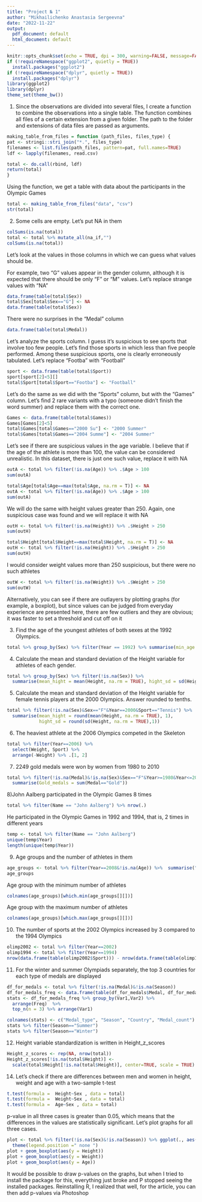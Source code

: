 ---
title: "Project № 1"
author: "Mikhailichenko Anastasia Sergeevna"
date: "2022-11-22"
output:
  pdf_document: default
  html_document: default
---

```{r setup, include=FALSE, message=FALSE, warning=FALSE}
knitr::opts_chunk$set(echo = TRUE, dpi = 300, warning=FALSE, message=FALSE)
if (!requireNamespace("ggplot2", quietly = TRUE))
  install.packages("ggplot2")
if (!requireNamespace("dplyr", quietly = TRUE))
  install.packages("dplyr")
library(ggplot2)
library(dplyr)
theme_set(theme_bw())
```



1) Since the observations are divided into several files, I create a function to combine the observations into a single table. The function combines all files of a certain extension from a given folder. The path to the folder and extensions of data files are passed as arguments.

```{r}
making_table_from_files = function (path_files, files_type) {
pat <- stringi::stri_join("*.", files_type)
filenames <- list.files(path_files, pattern=pat, full.names=TRUE)
ldf <- lapply(filenames, read.csv)

total <- do.call(rbind, ldf)
return(total)
}
```

Using the function, we get a table with data about the participants in the Olympic Games

```{r}
total <- making_table_from_files("data", "csv")
str(total)
```

2) Some cells are empty. Let's put NA in them

```{r}
colSums(is.na(total))
total <- total %>% mutate_all(na_if,"")
colSums(is.na(total))
```

Let's look at the values in those columns in which we can guess what values should be.


For example, two "G" values appear in the gender column, although it is expected that there should be only "F" or "M" values. Let's replace strange values with "NA"
```{r}
data.frame(table(total$Sex))
total$Sex[total$Sex=="G"] <- NA
data.frame(table(total$Sex))
```

There were no surprises in the "Medal" column

```{r}
data.frame(table(total$Medal))
```


Let's analyze the sports column. I guess it's suspicious to see sports that involve too few people. Let's find those sports in which less than five people performed.
Among these suspicious sports, one is clearly erroneously tabulated. Let's replace "Footba" with "Football"

```{r}
sport <- data.frame(table(total$Sport))
sport[sport[2]<5][]
total$Sport[total$Sport=="Footba"] <- "Football"
```

Let's do the same as we did with the "Sports" column, but with the "Games" column. Let's find 2 rare variants with a typo (someone didn't finish the word summer) and replace them with the correct one.

```{r}
Games <- data.frame(table(total$Games))
Games[Games[2]<5]
total$Games[total$Games=="2000 Su"] <- "2000 Summer"
total$Games[total$Games=="2004 Summe"] <- "2004 Summer"
```

Let's see if there are suspicious values in the age variable. I believe that if the age of the athlete is more than 100, the value can be considered unrealistic. In this dataset, there is just one such value, replace it with NA

```{r}
outA <- total %>% filter(!is.na(Age)) %>% .$Age > 100
sum(outA)

total$Age[total$Age==max(total$Age, na.rm = T)] <- NA
outA <- total %>% filter(!is.na(Age)) %>% .$Age > 100
sum(outA)
```

We will do the same with height values greater than 250. Again, one suspicious case was found and we will replace it with NA

```{r}
outH <- total %>% filter(!is.na(Height)) %>% .$Height > 250
sum(outH)

total$Height[total$Height==max(total$Height, na.rm = T)] <- NA
outH <- total %>% filter(!is.na(Height)) %>% .$Height > 250
sum(outH)
```

I would consider weight values more than 250 suspicious, but there were no such athletes
```{r}
outW <- total %>% filter(!is.na(Weight)) %>% .$Weight > 250
sum(outW)
```
Alternatively, you can see if there are outlayers by plotting graphs (for example, a boxplot), but since values can be judged from everyday experience are presented here, there are few outliers and they are obvious; it was faster to set a threshold and cut off on it


3) Find the age of the youngest athletes of both sexes at the 1992 Olympics.

```{r}
total %>% group_by(Sex) %>% filter(Year == 1992) %>% summarise(min_age = min(Age, na.rm = T))
```

4) Calculate the mean and standard deviation of the Height variable for athletes of each gender.

```{r}
total %>% group_by(Sex) %>% filter(!is.na(Sex)) %>% 
  summarise(mean_hight = mean(Height, na.rm = TRUE), hight_sd = sd(Height, na.rm = TRUE))
```

5) Calculate the mean and standard deviation of the Height variable for female tennis players at the 2000 Olympics. Answer rounded to tenths.

```{r}
total %>% filter(!is.na(Sex)&Sex=="F"&Year==2000&Sport=="Tennis") %>%
  summarise(mean_hight = round(mean(Height, na.rm = TRUE), 1), 
            hight_sd = round(sd(Height, na.rm = TRUE),1))
```

6) The heaviest athlete at the 2006 Olympics competed in the Skeleton

```{r}
total %>% filter(Year==2006) %>% 
  select(Weight, Sport) %>% 
  arrange(-Weight) %>% .[1, 2]
```

7) 2249 gold medals were won by women from 1980 to 2010

```{r}
total %>% filter(!is.na(Medal)&!is.na(Sex)&Sex=="F"&Year>=1980&Year<=2010) %>% 
  summarise(Gold_medals = sum(Medal=="Gold"))
```

8)John Aalberg participated in the Olympic Games 8 times

```{r}
total %>% filter(Name == "John Aalberg") %>% nrow(.)
```

He participated in the Olympic Games in 1992 and 1994, that is, 2 times in different years

```{r}
temp <- total %>% filter(Name == "John Aalberg")
unique(temp$Year)
length(unique(temp$Year))
```

9) Age groups and the number of athletes in them

```{r}
age_groups <- total %>% filter(Year==2008&!is.na(Age)) %>%  summarise("[12-25)"= sum(Age<25), "[25-35)"= sum(Age>=25&Age<35), "[35-45)"= sum(Age>=35&Age<45), "[45-55)"= sum(Age>=45&Age<55), "[55, 67]"= sum(Age>=55)) %>% .[1,]
age_groups
```

Age group with the minimum number of athletes

```{r}
colnames(age_groups)[which.min(age_groups[][])]
```

Age group with the maximum number of athletes

```{r}
colnames(age_groups)[which.max(age_groups[][])]
```

10) The number of sports at the 2002 Olympics increased by 3 compared to the 1994 Olympics

```{r}
olimp2002 <- total %>% filter(Year==2002) 
olimp1994 <- total %>% filter(Year==1994)
nrow(data.frame(table(olimp2002$Sport))) - nrow(data.frame(table(olimp1994$Sport)))
```

11) For the winter and summer Olympiads separately, the top 3 countries for each type of medals are displayed 
```{r}
df_for_medals <- total %>% filter(!is.na(Medal)&!is.na(Season))
df_for_medals_freq <- data.frame(table(df_for_medals$Medal, df_for_medals$Season, df_for_medals$NOC))
stats <- df_for_medals_freq %>% group_by(Var1,Var2) %>% 
  arrange(Freq)  %>%   
  top_n(n = 3) %>% arrange(Var1)

colnames(stats) <- c("Medal_type", "Season", "Country", "Medal_count")
stats %>% filter(Season=="Summer")
stats %>% filter(Season=="Winter")
```

12) Height variable standardization is written in Height_z_scores

```{r}
Height_z_scores <- rep(NA, nrow(total))
Height_z_scores[!is.na(total$Height)] <-
  scale(total$Height[!is.na(total$Height)], center=TRUE, scale = TRUE)
```

14) Let's check if there are differences between men and women in height, weight and age with a two-sample t-test
```{r}
t.test(formula =  Height~Sex , data = total)
t.test(formula =  Weight~Sex , data = total)
t.test(formula =  Age~Sex , data = total)
```

p-value in all three cases is greater than 0.05, which means that the differences in the values are statistically significant.
Let's plot graphs for all three cases.

```{r}
plot <- total %>% filter(!is.na(Sex)&!is.na(Season)) %>% ggplot(., aes(x = Sex, fill = Sex)) +
  theme(legend.position =" none ")
plot + geom_boxplot(aes(y = Height))
plot + geom_boxplot(aes(y = Weight))
plot + geom_boxplot(aes(y = Age))
```

It would be possible to draw p-values on the graphs, but when I tried to install the package for this, everything just broke and P stopped seeing the installed packages. Reinstalling R, I realized that well, for the article, you can then add p-values via Photoshop


